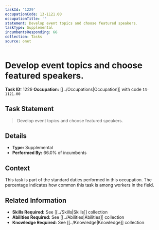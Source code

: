 ```yaml
---
taskId: '1229'
occupationCode: 13-1121.00
occupationTitle: ''
statement: Develop event topics and choose featured speakers.
taskType: Supplemental
incumbentsResponding: 66
collection: Tasks
source: onet
---
```

# Develop event topics and choose featured speakers.

**Task ID:** 1229
**Occupation:** [[../Occupations|Occupation]] with code `13-1121.00`

## Task Statement

> Develop event topics and choose featured speakers.

## Details

- **Type:** Supplemental
- **Performed By:** 66.0% of incumbents

## Context

This task is part of the standard duties performed in this occupation. The percentage indicates how common this task is among workers in the field.

## Related Information

- **Skills Required:** See [[../Skills|Skills]] collection
- **Abilities Required:** See [[../Abilities|Abilities]] collection
- **Knowledge Required:** See [[../Knowledge|Knowledge]] collection
